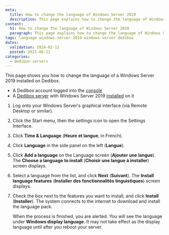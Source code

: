 ```yaml
---
meta:
  title: How to change the language of Windows Server 2019
  description: This page explains how to change the language of Windows Server 2019
content:
  h1: How to change the language of Windows Server 2019
  paragraph: This page explains how to change the language of Windows Server 2019
tags: language windows-server-2019 windows-server dedibox 
dates:
  validation: 2024-02-12
  posted: 2021-06-11
categories:
  - dedibox-servers
---
```


This page shows you how to change the language of a Windows Server 2019 installed on Dedibox.

<Macro id="requirements" />

- A Dedibox account logged into the [console](https://console.online.net)
- A [Dedibox server](/dedibox/dedicated-servers/how-to/order-a-server) with Windows Server 2019 [installed](/dedibox/dedicated-servers/how-to/install-a-server) on it

1. Log onto your Windows Server's graphical interface (via Remote Desktop or similar).
2. Click the Start menu, then the settings icon to open the Settings Interface.
3. Click **Time & Language** (**Heure et langue**, in French).
4. Click **Language** in the side panel on the left (**Langue**).
5. Click **Add a language** on the Language screen (**Ajouter une langue**). The **Choose a language to install** (**Choisir une langue à installer**) screen displays.
6. Select a language from the list, and click **Next** (**Suivant**). The **Install language features** (**Installer des fonctionnalités linguistiques**) screen displays.
7. Check the box next to the features you want to install, and click **Install** (**Installer**). The system connects to the internet to download and install the language pack.

    When the process is finished, you are alerted. You will see the language under **Windows display language**. It may not take effect as the display language until after you reboot your server.


